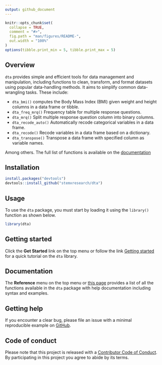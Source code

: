 ```yaml
---
output: github_document
---
```


```r
knitr::opts_chunk$set(
  collapse = TRUE,
  comment = "#>",
  fig.path = "man/figures/README-",
  out.width = "100%"
)
options(tibble.print_min = 5, tibble.print_max = 5)
```

## Overview

`dta` provides simple and efficient tools for data management and manipulation,
including functions to clean, transform, and format datasets using popular
data-handling methods. It aims to simplify common data-wrangling tasks. These
include:

-   `dta_bmi()` computes the Body Mass Index (BMI) given weight and height
    columns in a data frame or tibble.
-   `dta_freq_mrq()` Frequency table for multiple response questions.
-   `dta_mrq()` Split multiple response question column into binary columns.
-   `dta_recode_auto()` Automatically recode categorical variables in a data
    frame.
-   `dta_recode()` Recode variables in a data frame based on a dictionary.
-   `dta_transpose()` Transpose a data frame with specified column as variable
    names.

Among others. The full list of functions is available on the [documentation](https://stemxresearch.github.io/dta/reference/index.html)

## Installation

```r
install.packages("devtools")
devtools::install_github("stemxresearch/dta")
```

## Usage

To use the `dta` package, you must start by loading it using the `library()`
function as shown below.

```r
library(dta)
```

## Getting started

Click the **Get Started** link on the top menu or follow the link
[Getting started](https://stemxresearch.github.io/dta/articles/dta.html) for
a quick tutorial on the `dta` library.

## Documentation

The **Reference** menu on the top menu or 
[this page](https://stemxresearch.github.io/dta/reference/index.html) provides
a list of all the functions available in the `dta` package with help
documentation including syntax and examples.

## Getting help

If you encounter a clear bug, please file an issue with a minimal reproducible
example on [GitHub](https://github.com/stemxresearch/dta/issues).

## Code of conduct

Please note that this project is released with
a [Contributor Code of Conduct](https://www.r-project.org/coc-policy.html).
By participating in this project you agree to abide by its terms.
